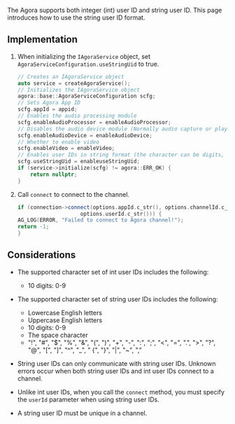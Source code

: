 
<PlatformWrapper platform="linux-cpp">

The Agora <Vpd k="NAME" /> supports both integer (int) user ID and string user ID. This page introduces how to use the string user ID format.

## Implementation

1. When initializing the `IAgoraService` object, set `AgoraServiceConfiguration.useStringUid` to true.

    ```cpp
    // Creates an IAgoraService object
    auto service = createAgoraService();
    // Initializes the IAgoraService object
    agora::base::AgoraServiceConfiguration scfg;
    // Sets Agora App ID
    scfg.appId = appid;
    // Enables the audio processing module
    scfg.enableAudioProcessor = enableAudioProcessor;
    // Disables the audio device module (Normally audio capture or playback devices are not connected to a server)
    scfg.enableAudioDevice = enableAudioDevice;
    // Whether to enable video
    scfg.enableVideo = enableVideo;
    // Enables user IDs in string format (the character can be digits, letters, or special symbols) so that user IDs can contain digits, letters, or special symbols
    scfg.useStringUid = enableuseStringUid;
    if (service->initialize(scfg) != agora::ERR_OK) {
        return nullptr;
    }
    ```

2. Call `connect` to connect to the <Vg k="VSDK" /> channel.

    ```cpp
    if (connection->connect(options.appId.c_str(), options.channelId.c_str(),
                        options.userId.c_str())) {
    AG_LOG(ERROR, "Failed to connect to Agora channel!");
    return -1;
    }
    ```

## Considerations

- The supported character set of int user IDs includes the following:

  - 10 digits: 0-9

- The supported character set of string user IDs includes the following:

  - Lowercase English letters
  - Uppercase English letters
  - 10 digits: 0-9
  - The space character
  - "!", "#", "$", "%", "&", "(", ")", "+", "-", ":", ";", "\<", "=", ".", ">", "?", "@", "[", "]", "^", "_", " {", "}", "|", "~", ","

- String user IDs can only communicate with string user IDs. Unknown errors occur when both string user IDs and int user IDs connect to a channel.

- Unlike int user IDs, when you call the `connect` method, you must specify the `userId` parameter when using string user IDs.

- A string user ID must be unique in a channel.

</PlatformWrapper>